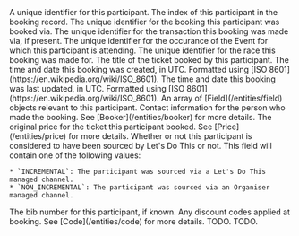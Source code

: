 
<Property name="id" type="ID">
  A unique identifier for this participant.
</Property>

<Property name="participantIndex" type="number">
  The index of this participant in the booking record.
</Property>

<Property name="bookingId" type="ID">
  The unique identifier for the booking this participant was booked via.
</Property>

<Property name="transactionId" type="ID | undefined">
  The unique identifier for the transaction this booking was made via, if
  present.
</Property>

<Property name="eventOccuranceId" type="ID">
  The unique identifier for the occurance of the Event for which this
  participant is attending.
</Property>

<Property name="raceId" type="ID">
  The unique identifier for the race this booking was made for.
</Property>

<Property name="ticketTitle" type="string">
  The title of the ticket booked by this participant.
</Property>

<Property name="createdAt" type="string">
  The time and date this booking was created, in UTC. Formatted using [ISO
  8601](https://en.wikipedia.org/wiki/ISO_8601).
</Property>

<Property name="updatedAt" type="string">
  The time and date this booking was last updated, in UTC. Formatted using [ISO
  8601](https://en.wikipedia.org/wiki/ISO_8601).
</Property>

<Property name="fields" type="Field[]">
  An array of [Field](/entities/field) objects relevant to this participant.
</Property>

<Property name="booker" type="Booker">
  Contact information for the person who made the booking. See
  [Booker](/entities/booker) for more details.
</Property>

<Property name="originalTicketPrice" type="Price">
  The original price for the ticket this participant booked. See
  [Price](/entities/price) for more details.
</Property>

<Property name="incrementalStatus" type="string">
  Whether or not this participant is considered to have been sourced by Let's Do This or not. This field will contain one of the following values:

    * `INCREMENTAL`: The participant was sourced via a Let's Do This managed channel.
    * `NON_INCREMENTAL`: The participant was sourced via an Organiser managed channel.

</Property>

<Property name="bibNumber" type="string | undefined">
  The bib number for this participant, if known.
</Property>

<Property name="bookingCodesUsed" type="Code[]">
  Any discount codes applied at booking. See [Code](/entities/code) for more
  details.
</Property>

<Property name="approvalStatus" type="string | undefined">
  TODO.
</Property>

<Property name="applicationResolutionType" type="string | undefined">
  TODO.
</Property>
